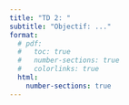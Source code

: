 ```yaml
---
title: "TD 2: "
subtitle: "Objectif: ..."
format:
  # pdf:
  #   toc: true
  #   number-sections: true
  #   colorlinks: true
  html:
    number-sections: true
---
```

